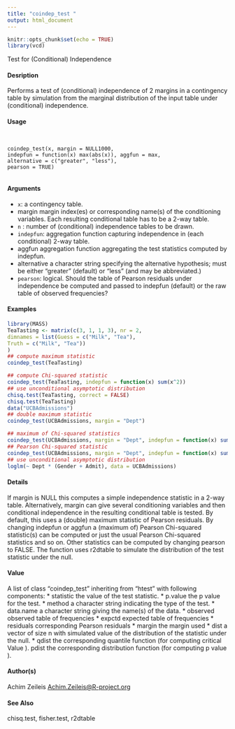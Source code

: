 ```yaml
---
title: "coindep_test "
output: html_document
---
```


```r
knitr::opts_chunk$set(echo = TRUE)
library(vcd)
```
Test for (Conditional) Independence

#### Desription

Performs a test of (conditional) independence of 2 margins in a contingency table by simulation from the marginal distribution of the input table under (conditional) independence.

#### Usage
<pre><code>

coindep_test(x, margin = NULL1000,
indepfun = function(x) max(abs(x)), aggfun = max,
alternative = c("greater", "less"),
pearson = TRUE)

</code></pre>
#### Arguments

* ``x``: a contingency table.
* margin margin index(es) or corresponding name(s) of the conditioning variables. Each resulting conditional table has to be a 2-way table.
* ``n`` : number of (conditional) independence tables to be drawn.
* ``indepfun``: aggregation function capturing independence in (each conditional) 2-way table.
* aggfun aggregation function aggregating the test statistics computed by indepfun.
* alternative a character string specifying the alternative hypothesis; must be either "greater"
(default) or "less" (and may be abbreviated.)
* ``pearson``: logical. Should the table of Pearson residuals under independence be computed and passed to indepfun (default) or the raw table of observed frequencies?


#### Examples
```r

library(MASS)
TeaTasting <- matrix(c(3, 1, 1, 3), nr = 2,
dimnames = list(Guess = c("Milk", "Tea"),
Truth = c("Milk", "Tea"))
)
## compute maximum statistic
coindep_test(TeaTasting)
```

```r
## compute Chi-squared statistic
coindep_test(TeaTasting, indepfun = function(x) sum(x^2))
## use unconditional asymptotic distribution
chisq.test(TeaTasting, correct = FALSE)
chisq.test(TeaTasting)
data("UCBAdmissions")
## double maximum statistic
coindep_test(UCBAdmissions, margin = "Dept")
```

```r
## maximum of Chi-squared statistics
coindep_test(UCBAdmissions, margin = "Dept", indepfun = function(x) sum(x^2))
## Pearson Chi-squared statistic
coindep_test(UCBAdmissions, margin = "Dept", indepfun = function(x) sum(x^2), aggfun = sum)
## use unconditional asymptotic distribution
loglm(~ Dept * (Gender + Admit), data = UCBAdmissions)
```


#### Details
If margin is NULL this computes a simple independence statistic in a 2-way table. Alternatively, margin can give several conditioning variables and then conditional independence in the resulting conditional table is tested.
By default, this uses a (double) maximum statistic of Pearson residuals. By changing indepfun or aggfun a (maximum of) Pearson Chi-squared statistic(s) can be computed or just the usual Pearson Chi-squared statistics and so on. Other statistics can be computed by changing pearson to FALSE.
The function uses r2dtable to simulate the distribution of the test statistic under the null.

#### Value
A list of class "coindep_test" inheriting from "htest" with following components:
* statistic the value of the test statistic.
* p.value the p value for the test.
* method a character string indicating the type of the test.
* data.name a character string giving the name(s) of the data.
* observed observed table of frequencies
* expctd expected table of frequencies
* residuals corresponding Pearson residuals
* margin the margin used
* dist a vector of size n with simulated value of the distribution of the statistic under
the null.
* qdist the corresponding quantile function (for computing critical Value ).
pdist the corresponding distribution function (for computing p value ).

#### Author(s)
Achim Zeileis <Achim.Zeileis@R-project.org>

#### See Also
chisq.test, fisher.test, r2dtable
